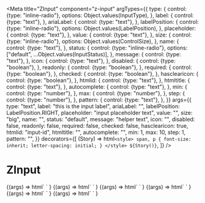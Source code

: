 
<Meta
  title="ZInput"
  component="z-input"
  argTypes={{
    type: {
      control: {type: "inline-radio"},
      options: Object.values(InputType),
    },
    label: {
      control: {type: "text"},
    },
    ariaLabel: {
      control: {type: "text"},
    },
    labelPosition: {
      control: {type: "inline-radio"},
      options: Object.values(LabelPosition),
    },
    placeholder: {
      control: {type: "text"},
    },
    value: {
      control: {type: "text"},
    },
    size: {
      control: {type: "inline-radio"},
      options: Object.values(ControlSize),
    },
    name: {
      control: {type: "text"},
    },
    status: {
      control: {type: "inline-radio"},
      options: ["default", ...Object.values(InputStatus)],
    },
    message: {
      control: {type: "text"},
    },
    icon: {
      control: {type: "text"},
    },
    disabled: {
      control: {type: "boolean"},
    },
    readonly: {
      control: {type: "boolean"},
    },
    required: {
      control: {type: "boolean"},
    },
    checked: {
      control: {type: "boolean"},
    },
    hasclearicon: {
      control: {type: "boolean"},
    },
    htmlid: {
      control: {type: "text"},
    },
    htmltitle: {
      control: {type: "text"},
    },
    autocomplete: {
      control: {type: "text"},
    },
    min: {
      control: {type: "number"},
    },
    max: {
      control: {type: "number"},
    },
    step: {
      control: {type: "number"},
    },
    pattern: {
      control: {type: "text"},
    },
  }}
  args={{
    type: "text",
    label: "this is the input label",
    ariaLabel: "",
    labelPosition: LabelPosition.RIGHT,
    placeholder: "input placeholder text",
    value: "",
    size: "big",
    name: "",
    status: "default",
    message: "helper text",
    icon: "",
    disabled: false,
    readonly: false,
    required: false,
    checked: false,
    hasclearicon: true,
    htmlid: "input-id",
    htmltitle: "",
    autocomplete: "",
    min: 1,
    max: 10,
    step: 1,
    pattern: "",
  }}
  decorators={[
    (Story) => html`
      <style>
        span,
        p {
          font-size: inherit;
          letter-spacing: initial;
        }
      </style>
      ${Story()}
    `,
  ]}
/>

# ZInput

<Canvas>
  <Story name="z-input - all props">
    {(args) =>
      html`
        <z-input
          type=${args.type}
          label=${args.label}
          aria-label=${args.ariaLabel}
          label-position=${args.labelPosition}
          placeholder=${args.placeholder}
          value=${args.value}
          name=${args.name}
          status=${args.status}
          message=${args.message}
          icon=${args.icon}
          disabled=${args.disabled}
          readonly=${args.readonly}
          required=${args.required}
          checked=${args.checked}
          hasclearicon=${args.hasclearicon}
          htmlid=${args.htmlid}
          htmltitle=${args.htmltitle}
          autocomplete=${args.autocomplete}
          min=${args.min}
          max=${args.max}
          step=${args.step}
          pattern=${args.pattern}
          size=${args.size}
        ></z-input>
      `
    }
  </Story>
  <Story
    name="z-input text"
    parameters={{
      controls: {
        include: [
          "type",
          "label",
          "ariaLabel",
          "placeholder",
          "value",
          "name",
          "status",
          "message",
          "icon",
          "disabled",
          "readonly",
          "required",
          "hasclearicon",
          "htmlid",
          "htmltitle",
          "autocomplete",
          "size",
        ],
      },
    }}
    argTypes={{
      type: {
        options: ["text", "password", "number", "email"],
      },
    }}
  >
    {(args) =>
      html`
        <z-input
          type=${args.type}
          label=${args.label}
          aria-label=${args.ariaLabel}
          placeholder=${args.placeholder}
          value=${args.value}
          name=${args.name}
          status=${args.status}
          message=${args.message}
          icon=${args.icon}
          disabled=${args.disabled}
          readonly=${args.readonly}
          required=${args.required}
          hasclearicon=${args.hasclearicon}
          htmlid=${args.htmlid}
          htmltitle=${args.htmltitle}
          autocomplete=${args.autocomplete}
          size=${args.size}
        ></z-input>
      `
    }
  </Story>
  <Story
    name="z-input textarea"
    parameters={{
      controls: {
        include: [
          "type",
          "label",
          "ariaLabel",
          "placeholder",
          "value",
          "name",
          "status",
          "message",
          "disabled",
          "readonly",
          "required",
          "htmlid",
          "htmltitle",
          "size",
        ],
      },
    }}
    argTypes={{
      type: {
        options: ["textarea"],
      },
    }}
    args={{
      type: "textarea",
    }}
  >
    {(args) =>
      html`
        <z-input
          type=${args.type}
          label=${args.label}
          aria-label=${args.ariaLabel}
          placeholder=${args.placeholder}
          value=${args.value}
          name=${args.name}
          status=${args.status}
          message=${args.message}
          disabled=${args.disabled}
          readonly=${args.readonly}
          required=${args.required}
          htmlid=${args.htmlid}
          htmltitle=${args.htmltitle}
          size=${args.size}
        ></z-input>
      `
    }
  </Story>
  <Story
    name="z-input checkbox"
    parameters={{
      controls: {
        include: [
          "type",
          "label",
          "ariaLabel",
          "labelPosition",
          "name",
          "disabled",
          "readonly",
          "required",
          "checked",
          "htmlid",
          "htmltitle",
          "size",
        ],
      },
    }}
    argTypes={{
      type: {
        options: ["checkbox"],
      },
    }}
    args={{
      type: "checkbox",
    }}
  >
    {(args) =>
      html`
        <z-input
          type="${args.type}"
          label=${args.label}
          aria-label=${args.ariaLabel}
          label-position=${args.labelPosition}
          name=${args.name}
          disabled=${args.disabled}
          readonly=${args.readonly}
          required=${args.required}
          checked=${args.checked}
          htmlid=${args.htmlid}
          htmltitle=${args.htmltitle}
          size=${args.size}
        ></z-input>
      `
    }
  </Story>
  <Story
    name="z-input radio"
    parameters={{
      controls: {
        include: [
          "type",
          "label",
          "ariaLabel",
          "labelPosition",
          "name",
          "value",
          "disabled",
          "readonly",
          "required",
          "checked",
          "htmlid",
          "htmltitle",
          "size",
        ],
      },
    }}
    argTypes={{
      type: {
        options: ["radio"],
      },
    }}
    args={{
      type: "radio",
    }}
  >
    {(args) =>
      html`
        <z-input
          type=${args.type}
          label=${args.label}
          aria-label=${args.ariaLabel}
          label-position=${args.labelPosition}
          name=${args.name}
          value=${args.value}
          disabled=${args.disabled}
          readonly=${args.readonly}
          required=${args.required}
          checked=${args.checked}
          htmlid=${args.htmlid}
          htmltitle=${args.htmltitle}
          size=${args.size}
        ></z-input>
      `
    }
  </Story>
  <Story
    name="z-input number"
    parameters={{
      controls: {
        include: ["type", "min", "max", "step", "value", "hasclearicon"],
      },
    }}
    argTypes={{
      type: {
        options: ["number"],
      },
    }}
    args={{
      type: "number",
      value: "1",
      hasclearicon: false,
    }}
  >
    {(args) =>
      html`
        <z-input
          type=${args.type}
          value=${args.value}
          min=${args.min}
          max=${args.max}
          step=${args.step}
          hasclearicon=${args.hasclearicon}
        ></z-input>
      `
    }
  </Story>
</Canvas>

<ArgsTable of="z-input" />
